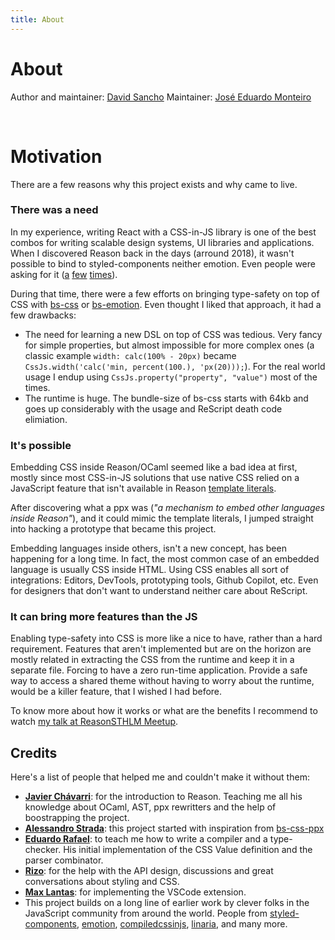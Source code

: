 ```yaml
---
title: About
---
```


# About

Author and maintainer: [David Sancho](https://sancho.dev)
Maintainer: [José Eduardo Monteiro](https://github.com/joseemds)

<br />

# Motivation

There are a few reasons why this project exists and why came to live.

### There was a need
In my experience, writing React with a CSS-in-JS library is one of the best combos for writing scalable design systems, UI libraries and applications. When I discovered Reason back in the days (arround 2018), it wasn't possible to bind to styled-components neither emotion. Even people were asking for it ([a](https://reasonml.chat/t/idiomatic-way-to-bind-to-styled-components/886) [f](https://reasonml.chat/t/styled-components-possible/554)[e](https://reasonml.chat/t/styling-solutions-reasonreact-as-of-aug-18/958)[w](https://reasonml.chat/t/options-and-best-practices-for-styling-in-reasonreact/261) [t](https://twitter.com/lyovson/status/1233397294311100417)[i](https://discord.gg/byjdYFH)[m](https://discord.gg/byjdYFH)[e](https://discord.gg/byjdYFH)[s](https://discord.gg/byjdYFH)).

During that time, there were a few efforts on bringing type-safety on top of CSS with [bs-css](https://github.com/giraud/bs-css) or [bs-emotion](https://github.com/ahrefs/bs-emotion). Even thought I liked that approach, it had a few drawbacks:
- The need for learning a new DSL on top of CSS was tedious. Very fancy for simple properties, but almost impossible for more complex ones (a classic example `width: calc(100% - 20px)` became `CssJs.width('calc('min, percent(100.), 'px(20)));`). For the real world usage I endup using `CssJs.property("property", "value")` most of the times.
- The runtime is huge. The bundle-size of bs-css starts with 64kb and goes up considerably with the usage and ReScript death code elimiation.

### It's possible
Embedding CSS inside Reason/OCaml seemed like a bad idea at first, mostly since most CSS-in-JS solutions that use native CSS relied on a JavaScript feature that isn't available in Reason [template literals](https://developer.mozilla.org/en-US/docs/Web/JavaScript/Reference/Template_literals).

After discovering what a ppx was (*"a mechanism to embed other languages inside Reason"*), and it could mimic the template literals, I jumped straight into hacking a prototype that became this project.

Embedding languages inside others, isn't a new concept, has been happening for a long time. In fact, the most common case of an embedded language is usually CSS inside HTML.
Using CSS enables all sort of integrations: Editors, DevTools, prototyping tools, Github Copilot, etc. Even for designers that don't want to understand neither care about ReScript.

### It can bring more features than the JS
Enabling type-safety into CSS is more like a nice to have, rather than a hard requirement. Features that aren't implemented but are on the horizon are mostly related in extracting the CSS from the runtime and keep it in a separate file. Forcing to have a zero run-time application. Provide a safe way to access a shared theme without having to worry about the runtime, would be a killer feature, that I wished I had before.

To know more about how it works or what are the benefits I recommend to watch [my talk at ReasonSTHLM Meetup](https://www.youtube.com/watch?v=ekHCBZiCviM).

## Credits

Here's a list of people that helped me and couldn't make it without them:

- [**Javier Chávarri**](https://github.com/jchavarri): for the introduction to Reason. Teaching me all his knowledge about OCaml, AST, ppx rewritters and the help of boostrapping the project.
- [**Alessandro Strada**](https://github.com/astrada): this project started with inspiration from [bs-css-ppx](https://github.com/astrada/ppx_bs_css)
- [**Eduardo Rafael**](https://github.com/EduardoRFS/): to teach me how to write a compiler and a type-checker. His initial implementation of the CSS Value definition and the parser combinator.
- [**Rizo**](https://github.com/rizo): for the help with the API design, discussions and great conversations about styling and CSS.
- [**Max Lantas**](https://github.com/mnxn): for implementing the VSCode extension.
- This project builds on a long line of earlier work by clever folks in the JavaScript community from around the world. People from [styled-components](https://github.com/styled-components/styled-components), [emotion](https://github.com/emotion-js/emotion), [compiledcssinjs](https://github.com/atlassian-labs/compiled), [linaria](https://github.com/callstack/linaria), and many more.
